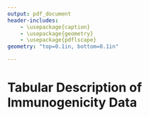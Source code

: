```yaml
---
output: pdf_document
header-includes:
    - \usepackage{caption}
    - \usepackage{geometry}
    - \usepackage{pdflscape}
geometry: "top=0.1in, bottom=0.1in"

---
```


#  Tabular Description of Immunogenicity Data {#immuno-tabular}
\begin{landscape}
\captionsetup{justification=raggedright,singlelinecheck=false}
```r
library(knitr)
library(kableExtra)
library(dplyr)
here::i_am("immuno_tabular/report.Rmd")
base::load(here::here( "immuno_tabular", "output", "Tables.Rdata"))
source(here::here("immuno_tabular", "code", "make_functions.R"))

```
\captionsetup[table]{labelformat=empty}
```r
opts <- options(knitr.kable.NA = "")
for (i in 1:length(tlf)){
  subnum <- 0
  tlf_labels <- tlf[[i]]

  title_i <- tlf_labels[["table_header"]]
  footer_i <- tlf_labels[["table_footer"]]
  tlf_args <- names(tlf_labels)
  
  tab <- get(names(tlf)[i]) 
  tab <- data.frame(sapply(tab,function(x)gsub("%", "\\\\%", x)), check.names = F)
  colnames(tab) <- gsub("%", "\\\\%", colnames(tab))
  
  deselect <- if ("deselect" %in% tlf_args) tlf_labels[["deselect"]] else NA
  loop <- if ("loop" %in% tlf_args) tlf_labels[["loop"]] else NA
  group_table_col <- if ("group_table_col" %in% tlf_args) {
    tlf_labels[["group_table_col"]] 
    } else NA 
  
  if ("pack_row" %in% tlf_args) {
    pack_row <- tlf_labels[["pack_row"]]
    if (!is.na(loop)) { 
      pack_row_ind <- by(tab, 
                         tab[, loop], 
                         function(x)table(droplevels(x[, pack_row])))
      } else {
      pack_row_ind <- table(droplevels(tab[, pack_row]))  
      }
    } else NA
  
  col_name <- if ("col_name" %in% tlf_args) { 
    tlf_labels[["col_name"]] 
  } else setdiff(names(tab), deselect) 
  
  
  if (!is.na(loop)) {
    
    jloop <- pull(tab, !!as.name(loop)) %>% unique()
    
    for (j in jloop) {
      subnum <- subnum + 1
      tab.j <- dplyr::filter(tab, !!as.name(loop) == j) %>% 
        mutate_all(linebreak, align = "l")
      
      tabjk <- kable(tab.j %>% select(-!!deselect),
                     align = "l",
                     format = "latex",
                     booktabs = TRUE,
                     longtable = TRUE,
                     escape = FALSE,
                     col.names = linebreak(col_name, align="l"),
                     caption = sprintf("Table %s%s. %s by %s", i,
                                       letters[subnum], title_i, j)
                     ) %>%
        column_spec(1, width="2.7cm") %>% 
        kable_styling(latex_options = "repeat_header") %>%
        footnote(general_title = "", general = footer_i, threeparttable = TRUE,
        escape = FALSE)

        if ("header_above1" %in% tlf_args) {
          tabjk <-add_header_above(tabjk, tlf_labels[["header_above1"]])
          }
        
        if ("header_above2" %in% tlf_args) {
          tabjk <-add_header_above(tabjk, tlf_labels[["header_above2"]])
          }
      
        if ("pack_row" %in% tlf_args) {
          tabjk <- pack_rows(tabjk, index = pack_row_ind[j])
         }
    print(tabjk)
    cat("\n\n\\clearpage\n")
    }
    
    } else {
      
      tab <- mutate_all(tab, linebreak, align = "l") 
      tabk <- kable(
        if (is.na(deselect)) {tab} else {tab %>% select(-!!deselect)},
        align = "l",
        format = "latex",
        booktabs = TRUE,
        longtable = TRUE,
        escape = FALSE,
        col.names = linebreak(col_name, align="l"),
        caption = sprintf("Table %s. %s", i, title_i)) %>%
            column_spec(1, width="2.7cm") %>% 
        kable_styling(latex_options = "repeat_header") %>%
        footnote(general_title = "", general = footer_i,
        threeparttable = TRUE, escape = FALSE)
      
       if ("header_above1" %in% tlf_args) {
          tabk <- add_header_above(tabk, tlf_labels[["header_above1"]])
          }
        
      if ("header_above2" %in% tlf_args) {
          tabk <- add_header_above(tabk, tlf_labels[["header_above2"]])
          }

      if ("pack_row" %in% tlf_args) {
        tabk <- pack_rows(tabk, index = pack_row_ind)
        }
      print(tabk)
      cat("\n\n\\clearpage\n")
}

}

```
\end{landscape}
